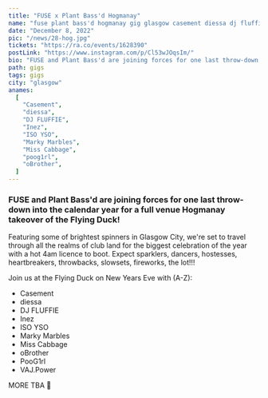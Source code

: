 ---
title: "FUSE x Plant Bass'd Hogmanay"
name: "fuse plant bass'd hogmanay gig glasgow casement diessa dj fluffie inez iso yso marky marbles miss cabbage poog1rl oBrother oisin vaj.power"
date: "December 8, 2022"
pic: "/news/28-hog.jpg"
tickets: "https://ra.co/events/1628390"
postLink: "https://www.instagram.com/p/Cl53wJOqsIm/"
bio: "FUSE and Plant Bass'd are joining forces for one last throw-down into the calendar year for a full venue Hogmanay takeover of the Flying Duck!"
path: gigs
tags: gigs
city: "glasgow"
anames:
  [
    "Casement",
    "diessa",
    "DJ FLUFFIE",
    "Inez",
    "ISO YSO",
    "Marky Marbles",
    "Miss Cabbage",
    "poog1rl",
    "oBrother",
  ]
---

### FUSE and Plant Bass'd are joining forces for one last throw-down into the calendar year for a full venue Hogmanay takeover of the Flying Duck!

Featuring some of brightest spinners in Glasgow City, we're set to travel through all the realms of club land for the biggest celebration of the year with a hot 4am licence to boot. Expect sparklers, dancers, hostesses, heartbreakers, throwbacks, slowsets, fireworks, the lot!!!

Join us at the Flying Duck on New Years Eve with (A-Z):

- Casement
- diessa
- DJ FLUFFIE
- Inez
- ISO YSO
- Marky Marbles
- Miss Cabbage
- oBrother
- PooG1rl
- VAJ.Power

MORE TBA 🌱
